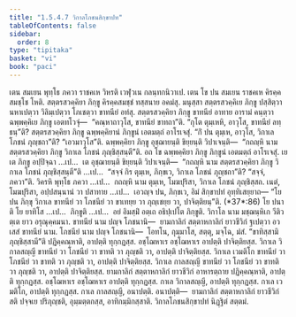 ```yaml
---
title: "1.5.4.7 วิกาลโภชนสิกฺขาปท"
tableOfContents: false
sidebar:
  order: 8
type: "tipitaka"
basket: "vi"
book: "paci"
---
```



<DynamicBreadcrumb />

<Division number="247" book="paci">

<Paragraph number="800" book="paci">
เตน สมเยน พุทฺโธ ภควา ราชคเห วิหรติ เวฬุวเน กลนฺทกนิวาเป. เตน โข ปน สมเยน ราชคเห คิรคฺคสมชฺโช โหติ. สตฺตรสวคฺคิยา ภิกฺขู คิรคฺคสมชฺชํ ทสฺสนาย อคมํสุ. มนุสฺสา สตฺตรสวคฺคิเย ภิกฺขู ปสฺสิตฺวา นหาเปตฺวา วิลิมฺเปตฺวา โภเชตฺวา ขาทนียํ อทํสุ. สตฺตรสวคฺคิยา ภิกฺขู ขาทนียํ อาทาย อารามํ คนฺตฺวา ฉพฺพคฺคิเย ภิกฺขู เอตทโวจุํ—  “คณฺหาถาวุโส, ขาทนียํ ขาทถา”ติ. “กุโต ตุมฺเหหิ, อาวุโส, ขาทนียํ ลทฺธนฺ”ติ? สตฺตรสวคฺคิยา ภิกฺขู ฉพฺพคฺคิยานํ ภิกฺขูนํ เอตมตฺถํ อาโรเจสุํ. “กิํ ปน ตุมฺเห, อาวุโส, วิกาเล โภชนํ ภุญฺชถา”ติ? “เอวมาวุโส”ติ. ฉพฺพคฺคิยา ภิกฺขู อุชฺฌายนฺติ ขิยฺยนฺติ วิปาเจนฺติ—  “กถญฺหิ นาม สตฺตรสวคฺคิยา ภิกฺขู วิกาเล โภชนํ ภุญฺชิสฺสนฺตี”ติ.
</Paragraph>

<Paragraph number="801" book="paci">
อถ โข ฉพฺพคฺคิยา ภิกฺขู ภิกฺขูนํ เอตมตฺถํ อาโรเจสุํ. เย เต ภิกฺขู อปฺปิจฺฉา …เป…  เต อุชฺฌายนฺติ ขิยฺยนฺติ วิปาเจนฺติ—  “กถญฺหิ นาม สตฺตรสวคฺคิยา ภิกฺขู วิกาเล โภชนํ ภุญฺชิสฺสนฺตี”ติ …เป…  “สจฺจํ กิร ตุมฺเห, ภิกฺขเว, วิกาเล โภชนํ ภุญฺชถา”ติ? “สจฺจํ, ภควา”ติ. วิครหิ พุทฺโธ ภควา …เป…  กถญฺหิ นาม ตุมฺเห, โมฆปุริสา, วิกาเล โภชนํ ภุญฺชิสฺสถ. เนตํ, โมฆปุริสา, อปฺปสนฺนานํ วา ปสาทาย …เป…  เอวญฺจ ปน, ภิกฺขเว, อิมํ สิกฺขาปทํ อุทฺทิเสยฺยาถ—
</Paragraph>

</Division>
<Division number="248" book="paci">

<Paragraph number="802" book="paci">
<Emphasis>“โย ปน ภิกฺขุ วิกาเล ขาทนียํ</Emphasis> <Emphasis>วา โภชนียํ วา ขาเทยฺย วา ภุญฺเชยฺย วา, ปาจิตฺติยนฺ”</Emphasis>ติ. (*37*:<Emphasis>86</Emphasis>)
</Paragraph>

</Division>
<Division number="249" book="paci">

<Paragraph number="803" book="paci">
<Emphasis>โย ปนา</Emphasis>ติ โย ยาทิโส …เป…  <Emphasis>ภิกฺขู</Emphasis>ติ …เป…  อยํ อิมสฺมิํ อตฺเถ อธิปฺเปโต ภิกฺขูติ.
</Paragraph>

<Paragraph number="804" book="paci">
<Emphasis>วิกาโล</Emphasis> นาม มชฺฌนฺหิเก วีติวตฺเต ยาว อรุณุคฺคมนา.
</Paragraph>

<Paragraph number="805" book="paci">
<Emphasis>ขาทนียํ</Emphasis> นาม ปญฺจ โภชนานิ—  ยามกาลิกํ สตฺตาหกาลิกํ ยาวชีวิกํ ฐเปตฺวา อวเสสํ ขาทนียํ นาม.
</Paragraph>

<Paragraph number="806" book="paci">
<Emphasis>โภชนียํ</Emphasis> นาม ปญฺจ โภชนานิ—  โอทโน, กุมฺมาโส, สตฺตุ, มจฺโฉ, มํสํ.
</Paragraph>

<Paragraph number="807" book="paci">
“ขาทิสฺสามิ ภุญฺชิสฺสามี”ติ ปฏิคฺคณฺหาติ, อาปตฺติ ทุกฺกฏสฺส. อชฺโฌหาเร อชฺโฌหาเร อาปตฺติ ปาจิตฺติยสฺส.
</Paragraph>

</Division>
<Division number="250" book="paci">

<Paragraph number="808" book="paci">
วิกาเล วิกาลสญฺญี ขาทนียํ วา โภชนียํ วา ขาทติ วา ภุญฺชติ วา, อาปตฺติ ปาจิตฺติยสฺส. วิกาเล เวมติโก ขาทนียํ วา โภชนียํ วา ขาทติ วา ภุญฺชติ วา, อาปตฺติ ปาจิตฺติยสฺส. วิกาเล กาลสญฺญี ขาทนียํ วา โภชนียํ วา ขาทติ วา ภุญฺชติ วา, อาปตฺติ ปาจิตฺติยสฺส.
</Paragraph>

<Paragraph number="809" book="paci">
ยามกาลิกํ สตฺตาหกาลิกํ ยาวชีวิกํ อาหารตฺถาย ปฏิคฺคณฺหาติ, อาปตฺติ ทุกฺกฏสฺส. อชฺโฌหาเร อชฺโฌหาเร อาปตฺติ ทุกฺกฏสฺส. กาเล วิกาลสญฺญี, อาปตฺติ ทุกฺกฏสฺส. กาเล เวมติโก, อาปตฺติ ทุกฺกฏสฺส. กาเล กาลสญฺญี, อนาปตฺติ.
</Paragraph>

</Division>
<Division number="251" book="paci">

<Paragraph number="810" book="paci">
อนาปตฺติ—  ยามกาลิกํ สตฺตาหกาลิกํ ยาวชีวิกํ สติ ปจฺจเย ปริภุญฺชติ, อุมฺมตฺตกสฺส, อาทิกมฺมิกสฺสาติ.

</Paragraph>
</Division>

<Paragraph number="811" type="center" book="paci">
วิกาลโภชนสิกฺขาปทํ นิฏฺฐิตํ สตฺตมํ.
</Paragraph>
